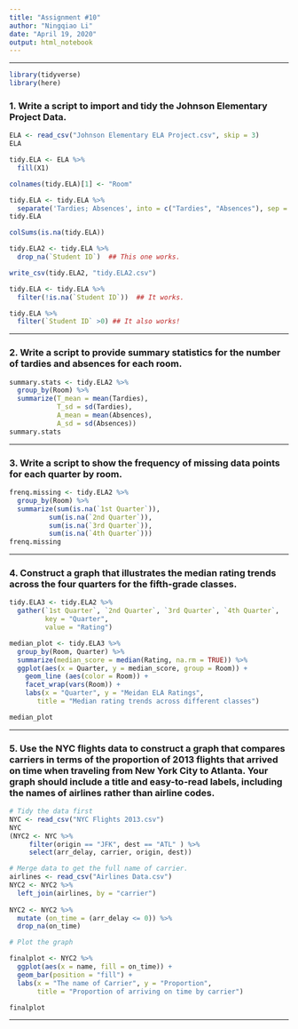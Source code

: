 ```yaml
---
title: "Assignment #10"
author: "Ningqiao Li"
date: "April 19, 2020"
output: html_notebook
---
```


***
```r
library(tidyverse)
library(here)
```


### 1. Write a script to import and tidy the Johnson Elementary Project Data. 

```r
ELA <- read_csv("Johnson Elementary ELA Project.csv", skip = 3)
ELA

tidy.ELA <- ELA %>%
  fill(X1)

colnames(tidy.ELA)[1] <- "Room"

tidy.ELA <- tidy.ELA %>%
  separate('Tardies; Absences', into = c("Tardies", "Absences"), sep = ";", convert = TRUE)
tidy.ELA

colSums(is.na(tidy.ELA))

tidy.ELA2 <- tidy.ELA %>%
  drop_na(`Student ID`)  ## This one works.

write_csv(tidy.ELA2, "tidy.ELA2.csv")

```

```r
tidy.ELA <- tidy.ELA %>%
  filter(!is.na(`Student ID`))  ## It works.

tidy.ELA %>%
  filter(`Student ID` >0) ## It also works!
```


***

### 2. Write a script to provide summary statistics for the number of tardies and absences for each room.

```r
summary.stats <- tidy.ELA2 %>%
  group_by(Room) %>%
  summarize(T_mean = mean(Tardies),
            T_sd = sd(Tardies),
            A_mean = mean(Absences),
            A_sd = sd(Absences))
summary.stats

```


***

### 3. Write a script to show the frequency of missing data points for each quarter by room.

```r
frenq.missing <- tidy.ELA2 %>%
  group_by(Room) %>%
  summarize(sum(is.na(`1st Quarter`)),
          sum(is.na(`2nd Quarter`)),
          sum(is.na(`3rd Quarter`)),
          sum(is.na(`4th Quarter`)))
frenq.missing
```

***

### 4. Construct a graph that illustrates the median rating trends across the four quarters for the fifth-grade classes. 

```r

tidy.ELA3 <- tidy.ELA2 %>%
  gather(`1st Quarter`, `2nd Quarter`, `3rd Quarter`, `4th Quarter`,
         key = "Quarter",
         value = "Rating")

median_plot <- tidy.ELA3 %>%
  group_by(Room, Quarter) %>%
  summarize(median_score = median(Rating, na.rm = TRUE)) %>%
  ggplot(aes(x = Quarter, y = median_score, group = Room)) +
    geom_line (aes(color = Room)) +
    facet_wrap(vars(Room)) +
    labs(x = "Quarter", y = "Meidan ELA Ratings",
       title = "Median rating trends across different classes")

median_plot  
```


***

### 5. Use the NYC flights data to construct a graph that compares carriers in terms of the proportion of 2013 flights that arrived on time when traveling from New York City to Atlanta. Your graph should include a title and easy-to-read labels, including the names of airlines rather than airline codes. 

```r
# Tidy the data first
NYC <- read_csv("NYC Flights 2013.csv")
NYC
(NYC2 <- NYC %>%
     filter(origin == "JFK", dest == "ATL" ) %>%
     select(arr_delay, carrier, origin, dest))

```


```r
# Merge data to get the full name of carrier.
airlines <- read_csv("Airlines Data.csv")
NYC2 <- NYC2 %>%
  left_join(airlines, by = "carrier")
  
NYC2 <- NYC2 %>%
  mutate (on_time = (arr_delay <= 0)) %>%
  drop_na(on_time)

# Plot the graph

finalplot <- NYC2 %>%
  ggplot(aes(x = name, fill = on_time)) +
  geom_bar(position = "fill") +
  labs(x = "The name of Carrier", y = "Proportion",
       title = "Proportion of arriving on time by carrier")

finalplot
```


***
